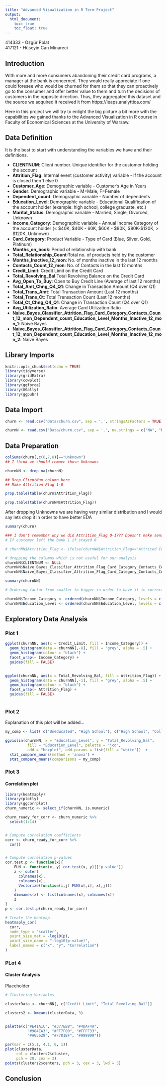 ```yaml
---
title: "Advanced Visualization in R Term Project"
output:
  html_document:
    toc: true
    toc_float: true
---
```

414333 - Özgür Polat \
417121 - Hüseyin Can Minareci

## Introduction
With more and more consumers abandoning their credit card programs, a manager at the bank is concerned. They would really appreciate if one could foresee who would be churned for them so that they can proactively go to the consumer and offer better value to them and turn the decisions of customers in the opposite direction. Thus, they aggregated this dataset and the source we acquired it received it from https://leaps.analyttica.com/ 

Here in this project we will try to enlight the big picture a bit more with the capabilities we gained thanks to the Advanced Visualization in R course in Faculty of Economical Sciences at the University of Warsaw.

## Data Definition
It is the best to start with understanding the variables we have and their definitions.

* **CLIENTNUM**: Client number. Unique identifier for the customer holding the account
* **Attrition_Flag**: Internal event (customer activity) variable - if the account is closed then 1 else 0
* **Customer_Age**: Demographic variable - Customer's Age in Years
* **Gender**: Demographic variable - M=Male, F=Female
* **Dependent_count**: Demographic variable - Number of dependents
* **Education_Level**: Demographic variable - Educational Qualification of the account holder (example: high school, college graduate, etc.)
* **Marital_Status**: Demographic variable - Married, Single, Divorced, Unknown
* **Income_Category**: Demographic variable - Annual Income Category of the account holder (< $40K, $40K - 60K, $60K - $80K, $80K-$120K, > $120K, Unknown)
* **Card_Category**: Product Variable - Type of Card (Blue, Silver, Gold, Platinum)
* **Months_on_book**: Period of relationship with bank
* **Total_Relationship_Count**:Total no. of products held by the customer
* **Months_Inactive_12_mon**: No. of months inactive in the last 12 months
* **Contacts_Count_12_mon**: No. of Contacts in the last 12 months
* **Credit_Limit**: Credit Limit on the Credit Card
* **Total_Revolving_Bal**:Total Revolving Balance on the Credit Card
* **Avg_Open_To_Buy**: Open to Buy Credit Line (Average of last 12 months)
* **Total_Amt_Chng_Q4_Q1**: Change in Transaction Amount (Q4 over Q1)
* **Total_Trans_Amt**: Total Transaction Amount (Last 12 months)
* **Total_Trans_Ct**: Total Transaction Count (Last 12 months)
* **Total_Ct_Chng_Q4_Q1**: Change in Transaction Count (Q4 over Q1)
* **Avg_Utilization_Ratio**: Average Card Utilization Ratio
* **Naive_Bayes_Classifier_Attrition_Flag_Card_Category_Contacts_Count_12_mon_Dependent_count_Education_Level_Months_Inactive_12_mon_1**: Naive Bayes
* **Naive_Bayes_Classifier_Attrition_Flag_Card_Category_Contacts_Count_12_mon_Dependent_count_Education_Level_Months_Inactive_12_mon_2**: Naive Bayes


## Library Imports
```r
knitr::opts_chunk$set(echo = TRUE)
library(tidyverse)
library(gridExtra)
library(cowplot)
library(ggforce)
library(GGally)
library(ggpubr)
```

## Data Import
```r
churn <- read.csv("Data/churn.csv", sep = ',', stringsAsFactors = TRUE)

churnN <- read.csv("Data/churn.csv", sep = ',', na.strings = c("NA", "N/A", "Unknown"), stringsAsFactors = TRUE)
```

## Data Preparation

```r
colSums(churn[,c(6,7,8)]=="Unknown")
## I think we should remove those Unknowns

churnNN <- drop_na(churnN)

## Drop ClientNum column here
## Make Attrition Flag 1-0
```

```r
prop.table(table(churn$Attrition_Flag))
```
```r
prop.table(table(churnNN$Attrition_Flag))
```
After dropping Unknowns we are having very similar distribution and I would say lets drop it in order to have better EDA 
```r

summary(churn)

```

```r
### I don't remember why we did Attrition_Flag 0-1??? Doesn't make sense now so I comment it out if you will need uncomment line 91 and tell me for what we are gonna use it.
# If customer left the bank 1 if stayed 0

# churnNN$Attrition_Flag <- ifelse(churnNN$Attrition_Flag=="Attrited Customer", 1, 0)

# dropping the columns which is not useful for our analysis
churnNN$CLIENTNUM <- NULL
churnNN$Naive_Bayes_Classifier_Attrition_Flag_Card_Category_Contacts_Count_12_mon_Dependent_count_Education_Level_Months_Inactive_12_mon_1 <- NULL
churnNN$Naive_Bayes_Classifier_Attrition_Flag_Card_Category_Contacts_Count_12_mon_Dependent_count_Education_Level_Months_Inactive_12_mon_2 <- NULL

```


```r

summary(churnNN)

```


```r
# Ordering factor from smaller to bigger in order to have it in correct order in plots

churnNN$Income_Category <- ordered(churnNN$Income_Category, levels = c("Less than $40K", "$40K - $60K", "$60K - $80K", "$80K - $120K", "$120K +"))
churnNN$Education_Level <- ordered(churnNN$Education_Level, levels = c("Uneducated", "High School", "College", "Graduate","Post-Graduate",  "Doctorate"))


```

## Exploratory Data Analysis


### Plot 1



```r

ggplot(churnNN, aes(x = Credit_Limit, fill = Income_Category)) + 
  geom_histogram(data = churnNN[,-8], fill = "grey", alpha = .5) + 
  geom_histogram(colour = "black") +
  facet_wrap(~ Income_Category) + 
  guides(fill = FALSE)
  

```
```r

ggplot(churnNN, aes(x = Total_Revolving_Bal, fill = Attrition_Flag)) + 
  geom_histogram(data = churnNN[,-1], fill = "grey", alpha = .5) + 
  geom_histogram(colour = "black") +
  facet_wrap(~ Attrition_Flag) + 
  guides(fill = FALSE)
  

```



### Plot 2

Explanation of this plot will be added...

```r
my_comp <- list( c("Uneducated", "High School"), c("High School", "College"), c("College", "Graduate"), c("Graduate", "Post-Graduate"), c("Post-Graduate", "Doctorate") )

ggviolin(churnNN, x = "Education_Level", y = "Total_Revolving_Bal",
          fill = "Education_Level", palette = "jco",
          add = "boxplot", add.params = list(fill = "white"))  + 
  stat_compare_means(method = 'anova') +
  stat_compare_means(comparisons = my_comp)
```

### Plot 3
#### Correlation plot
```r
library(heatmaply)
library(plotly)
library(ggcorrplot)
churn_numeric <- select_if(churnNN, is.numeric)

churn_ready_for_corr <- churn_numeric %>% 
  select(1:14)


# Compute correlation coefficients
corr <- churn_ready_for_corr %>% 
  cor()


# Compute correlation p-values
cor.test.p <- function(x){
    FUN <- function(x, y) cor.test(x, y)[["p.value"]]
    z <- outer(
      colnames(x), 
      colnames(x), 
      Vectorize(function(i,j) FUN(x[,i], x[,j]))
    )
    dimnames(z) <- list(colnames(x), colnames(x))
    z
}
p <- cor.test.p(churn_ready_for_corr)

# Create the heatmap
heatmaply_cor(
  corr,
  node_type = "scatter",
  point_size_mat = -log10(p), 
  point_size_name = "-log10(p-value)",
  label_names = c("x", "y", "Correlation")
)

```





### PLot 4

#### Cluster Analysis

Placeholder

```r
# Clustering Variables

clusterData <- churnNN[, c("Credit_Limit", "Total_Revolving_Bal")]

clusters2 <- kmeans(clusterData, 3)


palette(c("#E41A1C", "#377EB8", "#4DAF4A",
          "#984EA3", "#FF7F00", "#FFFF33",
          "#A65628", "#F781BF", "#999999"))

par(mar = c(5.1, 4.1, 0, 1))
plot(clusterData,
     col = clusters2$cluster,
     pch = 20, cex = 3)
points(clusters2$centers, pch = 3, cex = 3, lwd = 3)


```



## Conclusion















































